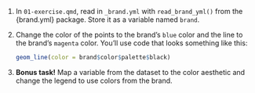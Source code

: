 1. In `01-exercise.qmd`, read in `_brand.yml` with `read_brand_yml()` from the {brand.yml} package. Store it as a variable named `brand`.

2. Change the color of the points to the brand's `blue` color and the line to the brand's `magenta` color. You'll use code that looks something like this:

   ```.r
   geom_line(color = brand$color$palette$black)
   ```

3. **Bonus task!** Map a variable from the dataset to the color aesthetic and change the legend to use colors from the brand.
